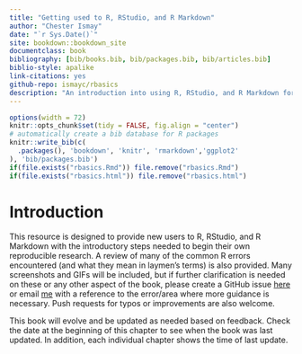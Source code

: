```yaml
--- 
title: "Getting used to R, RStudio, and R Markdown"
author: "Chester Ismay"
date: "`r Sys.Date()`"
site: bookdown::bookdown_site
documentclass: book
bibliography: [bib/books.bib, bib/packages.bib, bib/articles.bib]
biblio-style: apalike
link-citations: yes
github-repo: ismayc/rbasics
description: "An introduction into using R, RStudio, and R Markdown for new users"
---
```


```r
options(width = 72)
knitr::opts_chunk$set(tidy = FALSE, fig.align = "center")
# automatically create a bib database for R packages
knitr::write_bib(c(
  .packages(), 'bookdown', 'knitr', 'rmarkdown','ggplot2'
), 'bib/packages.bib')
if(file.exists("rbasics.Rmd")) file.remove("rbasics.Rmd")
if(file.exists("rbasics.html")) file.remove("rbasics.html")
```

# Introduction {#intro}

<!--
In the HTML version of this book, you can find different formats for the book by clicking on the save icon `r knitr::include_graphics("screenshots/save_icon.png")` in the top pane of this book website. HTML is the preferred format but the ePub format is also available.  Since there are animated GIFs included and PDFs don't handle GIFs natively, PDF format is not provided.
-->

This resource is designed to provide new users to R, RStudio, and R Markdown with the introductory steps needed to begin their own reproducible research.  A review of many of the common R errors encountered (and what they mean in laymen's terms) is also provided. Many screenshots and GIFs will be included, but if further clarification is needed on these or any other aspect of the book, please create a GitHub issue [here](https://github.com/ismayc/rbasics/issues) or email [me](mailto:chester.ismay@gmail.com) with a reference to the error/area where more guidance is necessary.  Push requests for typos or improvements are also welcome.

This book will evolve and be updated as needed based on feedback.  Check the date at the beginning of this chapter to see when the book was last updated.  In addition, each individual chapter shows the time of last update.